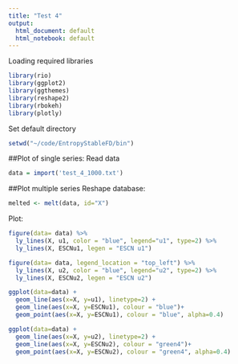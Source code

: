 ```yaml
---
title: "Test 4"
output:
  html_document: default
  html_notebook: default
---
```


Loading required libraries

```r
library(rio)
library(ggplot2)
library(ggthemes)
library(reshape2)
library(rbokeh)
library(plotly)
```

Set default directory
```r
setwd("~/code/EntropyStableFD/bin")
```

##Plot of single series:
Read data
```r
data = import('test_4_1000.txt')
```
##Plot multiple series
Reshape database:
```r
melted <- melt(data, id="X")
```

Plot:
```r
figure(data= data) %>%
  ly_lines(X, u1, color = "blue", legend="u1", type=2) %>%
  ly_lines(X, ESCNu1, legen = "ESCN u1")
```

```r
figure(data= data, legend_location = "top_left") %>%
  ly_lines(X, u2, color = "blue", legend="u2", type=2) %>%
  ly_lines(X, ESCNu2, legen = "ESCN u2")
```
```r
ggplot(data=data) +
  geom_line(aes(x=X, y=u1), linetype=2) +
  geom_line(aes(x=X, y=ESCNu1), colour = "blue")+
  geom_point(aes(x=X, y=ESCNu1), colour = "blue", alpha=0.4)
```
```r
ggplot(data=data) +
  geom_line(aes(x=X, y=u2), linetype=2) +
  geom_line(aes(x=X, y=ESCNu2), colour = "green4")+
  geom_point(aes(x=X, y=ESCNu2), colour = "green4", alpha=0.4)
```